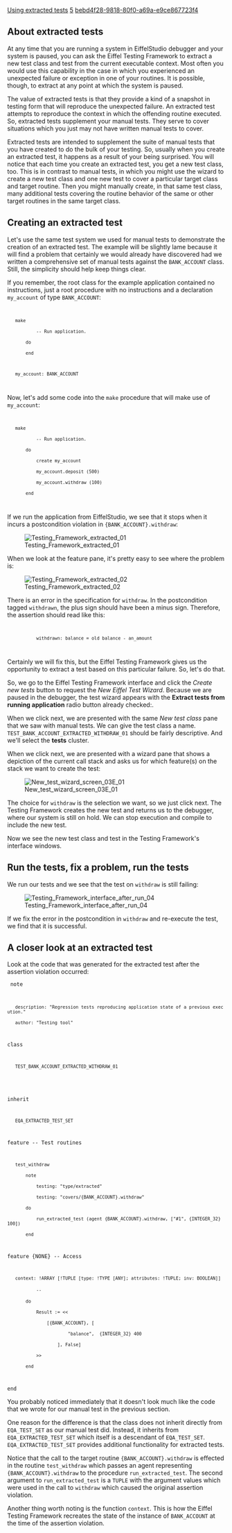 [[Property:title|Using extracted tests]]
[[Property:weight|5]]
[[Property:uuid|bebd4f28-9818-80f0-a69a-e9ce867723f4]]
{{underconstruction}}


==About extracted tests==

At any time that you are running a system in EiffelStudio debugger and your system is paused, you can ask the Eiffel Testing Framework to extract a new test class and test from the current executable context. Most often you would use this capability in the case in which you experienced an unexpected failure or exception in one of your routines. It is possible, though, to extract at any point at which the system is paused.

The value of extracted tests is that they provide a kind of a snapshot in testing form that will reproduce the unexpected failure. An extracted test attempts to reproduce the context in which the offending routine executed. So, extracted tests supplement your manual tests. They serve to cover situations which you just may not have written manual tests to cover.

Extracted tests are intended to supplement the suite of manual tests that you have created to do the bulk of your testing. So, usually when you create an extracted test, it happens as a result of your being surprised. You will notice that each time you create an extracted test, you get a new test class, too. This is in contrast to manual tests, in which you might use the wizard to create a new test class and one new test to cover a particular target class and target routine. Then you might manually create, in that same test class, many additional tests covering the routine behavior of the same or other target routines in the same target class. 


==Creating an extracted test==

Let's use the same test system we used for manual tests to demonstrate the creation of an extracted test. The example will be slightly lame because it will find a problem that certainly we would already have discovered had we written a comprehensive set of manual tests against the <code>BANK_ACCOUNT</code> class. Still, the simplicity should help keep things clear.

If you remember, the root class for the example application contained no instructions, just a root procedure with no instructions and a declaration <code>my_account</code> of type <code>BANK_ACCOUNT</code>:


<code>
    make
            -- Run application.
        do
        end

    my_account: BANK_ACCOUNT
</code>


Now, let's add some code into the <code>make</code> procedure that will make use of <code>my_account</code>:

<code>
    make
            -- Run application.
        do
            create my_account
            my_account.deposit (500)
            my_account.withdraw (100)
        end
</code>


If we run the application from EiffelStudio, we see that it stops when it incurs a postcondition violation in <code>{BANK_ACCOUNT}.withdraw</code>:


[[Image:Testing Framework extracted 01]]


When we look at the feature pane, it's pretty easy to see where the problem is:


[[Image:Testing Framework extracted 02]]


There is an error in the specification for <code>withdraw</code>. In the postcondition tagged <code>withdrawn</code>, the plus sign should have been a minus sign. Therefore, the assertion should read like this:

<code>
            withdrawn: balance = old balance - an_amount
</code>

Certainly we will fix this, but the Eiffel Testing Framework gives us the opportunity to extract a test based on this particular failure. So, let's do that.

So, we go to the Eiffel Testing Framework interface and click the ''Create new tests'' button to request the ''New Eiffel Test Wizard''. Because we are paused in the debugger, the test wizard appears with the '''Extract tests from running application''' radio button already checked:.


When we click next, we are presented with the same ''New test class'' pane that we saw with manual tests. We can give the test class a name. <code>TEST_BANK_ACCOUNT_EXTRACTED_WITHDRAW_01</code> should be fairly descriptive. And we'll select the '''tests''' cluster.

When we click next, we are presented with a wizard pane that shows a depiction of the current call stack and asks us for which feature(s) on the stack we want to create the test:

[[Image:New test wizard screen 03E 01]]


The choice for <code>withdraw</code> is the selection we want, so we just click next. The Testing Framework creates the new test and returns us to the debugger, where our system is still on hold. We can stop execution and compile to include the new test.

Now we see the new test class and test in the Testing Framework's interface windows. 


==Run the tests, fix a problem, run the tests==

We run our tests and we see that the test on <code>withdraw</code> is still failing:

[[Image:Testing Framework interface after run 04]]

If we fix the error in the postcondition in <code>withdraw</code> and re-execute the test, we find that it is successful.


==A closer look at an extracted test==

Look at the code that was generated for the extracted test after the assertion violation occurred:

<code>
note
    description: "Regression tests reproducing application state of a previous execution."
    author: "Testing tool"

class
    TEST_BANK_ACCOUNT_EXTRACTED_WITHDRAW_01
	
inherit
    EQA_EXTRACTED_TEST_SET

feature -- Test routines

    test_withdraw
        note
            testing: "type/extracted"
            testing: "covers/{BANK_ACCOUNT}.withdraw"
        do
            run_extracted_test (agent {BANK_ACCOUNT}.withdraw, ["#1", {INTEGER_32} 100])
        end

feature {NONE} -- Access

    context: !ARRAY [!TUPLE [type: !TYPE [ANY]; attributes: !TUPLE; inv: BOOLEAN]]
            -- <Precursor>
        do
            Result := <<
                [{BANK_ACCOUNT}, [
                        "balance",  {INTEGER_32} 400
                    ], False]
            >>
        end

end
</code>


You probably noticed immediately that it doesn't look much like the code that we wrote for our manual test in the previous section. 

One reason for the difference is that the class does not inherit directly from <code>EQA_TEST_SET</code> as our manual test did. Instead, it inherits from <code>EQA_EXTRACTED_TEST_SET</code> which itself is a descendant of <code>EQA_TEST_SET</code>. <code>EQA_EXTRACTED_TEST_SET</code> provides additional functionality for extracted tests. 

Notice that the call to the target routine <code>{BANK_ACCOUNT}.withdraw</code> is effected in the routine <code>test_withdraw</code> which passes an agent representing <code>{BANK_ACCOUNT}.withdraw</code> to the procedure <code>run_extracted_test</code>. The second argument to <code>run_extracted_test</code> is a <code>TUPLE</code> with the argument values which were used in the call to <code>withdraw</code> which caused the original assertion violation.

Another thing worth noting is the function <code>context</code>. This is how the Eiffel Testing Framework recreates the state of the instance of <code>BANK_ACCOUNT</code> at the time of the assertion violation. 

{{caution|The extracted test recreates the state at the point at which execution has halted. So, in the case of a postcondition or invariant violation, the values of the attributes will reflect any changes that have been made during the execution of the routine. (In the example, the value of balance is set to 400, rather than 500 as it would have been when routine <code>withdraw</code> began execution.) This could make a difference in whether the test extracted after an exception is a valid recreation of the original failure. One way of dealing with this, at least in simple cases like this, is to change the test class code to reflect the proper value. A safer way would be rather than extracting the test after the exception, restart the system and stop execution as it enters the failing routine, then extract the test at that point. }}



